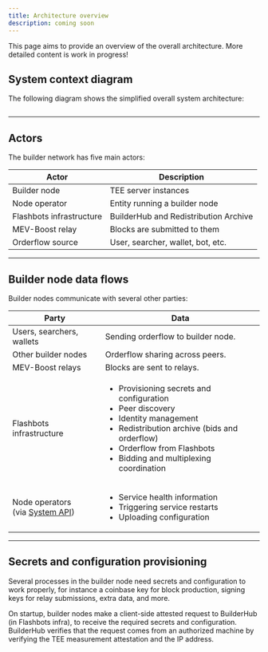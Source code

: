```yaml
---
title: Architecture overview
description: coming soon
---
```



This page aims to provide an overview of the overall architecture. More detailed content is work in progress!

## System context diagram

The following diagram shows the simplified overall system architecture:

<Image img={imgSystemContextDiagram} class="img-border" />

<hr class="clean" />

## Actors

The builder network has five main actors:

| Actor                    | Description                           |
| ------------------------ | ------------------------------------- |
| Builder node             | TEE server instances                  |
| Node operator            | Entity running a builder node         |
| Flashbots infrastructure | BuilderHub and Redistribution Archive |
| MEV-Boost relay          | Blocks are submitted to them          |
| Orderflow source         | User, searcher, wallet, bot, etc.     |

<hr class="clean" />

## Builder node data flows

Builder nodes communicate with several other parties:

| Party                                                                       | Data                                                                                                                                                                                                                                           |
| --------------------------------------------------------------------------- | ---------------------------------------------------------------------------------------------------------------------------------------------------------------------------------------------------------------------------------------------- |
| Users, searchers, wallets                                                   | Sending  orderflow to builder node.                                                                                                                                                                                                            |
| Other builder nodes                                                         | Orderflow sharing across peers.                                                                                                                                                                                                                |
| MEV-Boost relays                                                            | Blocks are sent to relays.                                                                                                                                                                                                                     |
| Flashbots infrastructure                                                    | <ul><li>Provisioning secrets and configuration</li><li>Peer discovery</li><li>Identity management</li><li>Redistribution archive (bids and orderflow)</li><li>Orderflow from Flashbots</li><li>Bidding and multiplexing coordination</li></ul> |
| Node operators <br /> (via [System API](notion://www.notion.so/system-api)) | <ul><li>Service health information</li><li>Triggering service restarts</li><li>Uploading configuration</li></ul>                                                                                                                               |

<hr class="clean" />

## Secrets and configuration provisioning

Several processes in the builder node need secrets and configuration to work properly, for instance
a coinbase key for block production, signing keys for relay submissions, extra data, and more.

On startup, builder nodes make a client-side attested request to BuilderHub (in Flashbots infra), to receive the required secrets and configuration.
BuilderHub verifies that the request comes from an authorized machine by verifying the TEE measurement attestation and the IP address.
